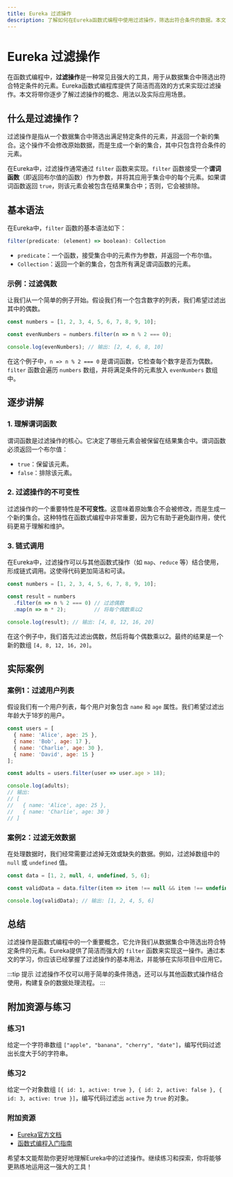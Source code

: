 ```yaml
---
title: Eureka 过滤操作
description: 了解如何在Eureka函数式编程中使用过滤操作，筛选出符合条件的数据。本文将通过清晰的解释、代码示例和实际案例，帮助初学者掌握这一重要概念。
---
```


# Eureka 过滤操作

在函数式编程中，**过滤操作**是一种常见且强大的工具，用于从数据集合中筛选出符合特定条件的元素。Eureka函数式编程库提供了简洁而高效的方式来实现过滤操作。本文将带你逐步了解过滤操作的概念、用法以及实际应用场景。

## 什么是过滤操作？

过滤操作是指从一个数据集合中筛选出满足特定条件的元素，并返回一个新的集合。这个操作不会修改原始数据，而是生成一个新的集合，其中只包含符合条件的元素。

在Eureka中，过滤操作通常通过 `filter` 函数来实现。`filter` 函数接受一个**谓词函数**（即返回布尔值的函数）作为参数，并将其应用于集合中的每个元素。如果谓词函数返回 `true`，则该元素会被包含在结果集合中；否则，它会被排除。

## 基本语法

在Eureka中，`filter` 函数的基本语法如下：

```javascript
filter(predicate: (element) => boolean): Collection
```

- `predicate`：一个函数，接受集合中的元素作为参数，并返回一个布尔值。
- `Collection`：返回一个新的集合，包含所有满足谓词函数的元素。

### 示例：过滤偶数

让我们从一个简单的例子开始。假设我们有一个包含数字的列表，我们希望过滤出其中的偶数。

```javascript
const numbers = [1, 2, 3, 4, 5, 6, 7, 8, 9, 10];

const evenNumbers = numbers.filter(n => n % 2 === 0);

console.log(evenNumbers); // 输出: [2, 4, 6, 8, 10]
```

在这个例子中，`n => n % 2 === 0` 是谓词函数，它检查每个数字是否为偶数。`filter` 函数会遍历 `numbers` 数组，并将满足条件的元素放入 `evenNumbers` 数组中。

## 逐步讲解

### 1. 理解谓词函数

谓词函数是过滤操作的核心。它决定了哪些元素会被保留在结果集合中。谓词函数必须返回一个布尔值：

- `true`：保留该元素。
- `false`：排除该元素。

### 2. 过滤操作的不可变性

过滤操作的一个重要特性是**不可变性**。这意味着原始集合不会被修改，而是生成一个新的集合。这种特性在函数式编程中非常重要，因为它有助于避免副作用，使代码更易于理解和维护。

### 3. 链式调用

在Eureka中，过滤操作可以与其他函数式操作（如 `map`、`reduce` 等）结合使用，形成链式调用。这使得代码更加简洁和可读。

```javascript
const numbers = [1, 2, 3, 4, 5, 6, 7, 8, 9, 10];

const result = numbers
  .filter(n => n % 2 === 0) // 过滤偶数
  .map(n => n * 2);         // 将每个偶数乘以2

console.log(result); // 输出: [4, 8, 12, 16, 20]
```

在这个例子中，我们首先过滤出偶数，然后将每个偶数乘以2。最终的结果是一个新的数组 `[4, 8, 12, 16, 20]`。

## 实际案例

### 案例1：过滤用户列表

假设我们有一个用户列表，每个用户对象包含 `name` 和 `age` 属性。我们希望过滤出年龄大于18岁的用户。

```javascript
const users = [
  { name: 'Alice', age: 25 },
  { name: 'Bob', age: 17 },
  { name: 'Charlie', age: 30 },
  { name: 'David', age: 15 }
];

const adults = users.filter(user => user.age > 18);

console.log(adults);
// 输出: 
// [
//   { name: 'Alice', age: 25 },
//   { name: 'Charlie', age: 30 }
// ]
```

### 案例2：过滤无效数据

在处理数据时，我们经常需要过滤掉无效或缺失的数据。例如，过滤掉数组中的 `null` 或 `undefined` 值。

```javascript
const data = [1, 2, null, 4, undefined, 5, 6];

const validData = data.filter(item => item !== null && item !== undefined);

console.log(validData); // 输出: [1, 2, 4, 5, 6]
```

## 总结

过滤操作是函数式编程中的一个重要概念，它允许我们从数据集合中筛选出符合特定条件的元素。Eureka提供了简洁而强大的 `filter` 函数来实现这一操作。通过本文的学习，你应该已经掌握了过滤操作的基本用法，并能够在实际项目中应用它。

:::tip 提示
过滤操作不仅可以用于简单的条件筛选，还可以与其他函数式操作结合使用，构建复杂的数据处理流程。
:::

## 附加资源与练习

### 练习1
给定一个字符串数组 `["apple", "banana", "cherry", "date"]`，编写代码过滤出长度大于5的字符串。

### 练习2
给定一个对象数组 `[{ id: 1, active: true }, { id: 2, active: false }, { id: 3, active: true }]`，编写代码过滤出 `active` 为 `true` 的对象。

### 附加资源
- [Eureka官方文档](https://eureka-lang.org/docs)
- [函数式编程入门指南](https://www.fpintro.com)

希望本文能帮助你更好地理解Eureka中的过滤操作。继续练习和探索，你将能够更熟练地运用这一强大的工具！